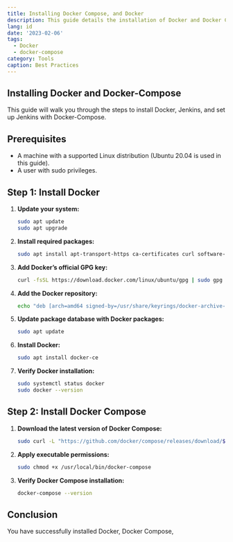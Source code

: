 ```yaml
---
title: Installing Docker Compose, and Docker
description: This guide details the installation of Docker and Docker Compose on a Linux machine.
lang: id
date: '2023-02-06'
tags:
  - Docker
  - docker-compose
category: Tools
caption: Best Practices
---
```



## Installing Docker and Docker-Compose

This guide will walk you through the steps to install Docker, Jenkins, and set up Jenkins with Docker-Compose.

## Prerequisites

- A machine with a supported Linux distribution (Ubuntu 20.04 is used in this guide).
- A user with sudo privileges.

## Step 1: Install Docker

1. **Update your system:**

   ```sh
   sudo apt update
   sudo apt upgrade
   ```

2. **Install required packages:**

   ```sh
   sudo apt install apt-transport-https ca-certificates curl software-properties-common
   ```

3. **Add Docker’s official GPG key:**

   ```sh
   curl -fsSL https://download.docker.com/linux/ubuntu/gpg | sudo gpg --dearmor -o /usr/share/keyrings/docker-archive-keyring.gpg
   ```

4. **Add the Docker repository:**

   ```sh
   echo "deb [arch=amd64 signed-by=/usr/share/keyrings/docker-archive-keyring.gpg] https://download.docker.com/linux/ubuntu $(lsb_release -cs) stable" | sudo tee /etc/apt/sources.list.d/docker.list > /dev/null
   ```

5. **Update package database with Docker packages:**

   ```sh
   sudo apt update
   ```

6. **Install Docker:**

   ```sh
   sudo apt install docker-ce
   ```

7. **Verify Docker installation:**

   ```sh
   sudo systemctl status docker
   sudo docker --version
   ```

## Step 2: Install Docker Compose

1. **Download the latest version of Docker Compose:**

   ```sh
   sudo curl -L "https://github.com/docker/compose/releases/download/$(curl -s https://api.github.com/repos/docker/compose/releases/latest | grep 'tag_name' | cut -d\" -f4)/docker-compose-$(uname -s)-$(uname -m)" -o /usr/local/bin/docker-compose
   ```

2. **Apply executable permissions:**

   ```sh
   sudo chmod +x /usr/local/bin/docker-compose
   ```

3. **Verify Docker Compose installation:**

   ```sh
   docker-compose --version
   ```

## Conclusion

You have successfully installed Docker, Docker Compose,

